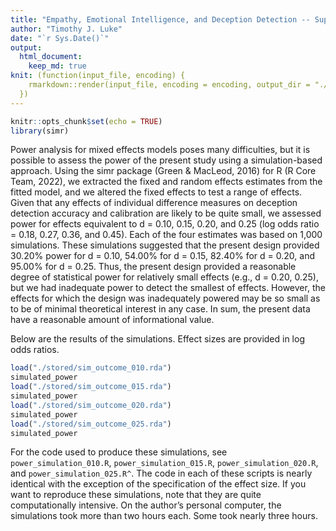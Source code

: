 ```yaml
---
title: "Empathy, Emotional Intelligence, and Deception Detection -- Supplemental Report on Statistical Power"
author: "Timothy J. Luke"
date: "`r Sys.Date()`"
output: 
  html_document:
    keep_md: true
knit: (function(input_file, encoding) {
    rmarkdown::render(input_file, encoding = encoding, output_dir = "./reports/")
  })
---
```


```r
knitr::opts_chunk$set(echo = TRUE)
library(simr)
```

Power analysis for mixed effects models poses many difficulties, but it is
possible to assess the power of the present study using a simulation-based
approach. Using the simr package (Green & MacLeod, 2016) for R 
(R Core Team, 2022), we extracted the fixed and random effects estimates from 
the fitted model, and we altered the fixed effects to test a range of effects. 
Given that any effects of individual difference measures on deception detection 
accuracy and calibration are likely to be quite small, we assessed power for 
effects equivalent to d = 0.10, 0.15, 0.20, and 0.25 (log odds ratio = 0.18, 
0.27, 0.36, and 0.45). Each of the four estimates was based on 1,000 
simulations. These simulations suggested that the present design provided 30.20%
power for d = 0.10, 54.00% for d = 0.15, 82.40% for d = 0.20, and 95.00% for d =
0.25. Thus, the present design provided a reasonable degree of statistical power
for relatively small effects (e.g., d = 0.20, 0.25), but we had inadequate power
to detect the smallest of effects. However, the effects for which the design was
inadequately powered may be so small as to be of minimal theoretical interest in 
any case. In sum, the present data have a reasonable amount of informational 
value.

Below are the results of the simulations. Effect sizes are provided in log odds
ratios.

```r
load("./stored/sim_outcome_010.rda")
simulated_power
load("./stored/sim_outcome_015.rda")
simulated_power
load("./stored/sim_outcome_020.rda")
simulated_power
load("./stored/sim_outcome_025.rda")
simulated_power
```

For the code used to produce these simulations, see `power_simulation_010.R`, 
`power_simulation_015.R`, `power_simulation_020.R`, and 
`power_simulation_025.R^`. The code in each of these scripts is nearly identical
with the exception of the specification of the effect size. If you
want to reproduce these simulations, note that they are quite computationally
intensive. On the author's personal computer, the simulations took more than two
hours each. Some took nearly three hours.
